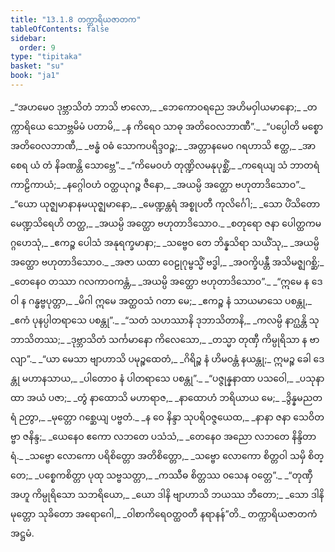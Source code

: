 ```yaml
---
title: "13.1.8 တက္ကာရိယဇာတက"
tableOfContents: false
sidebar:
  order: 9
type: "tipitaka"
basket: "su"
book: "ja1"
---
```



<DynamicBreadcrumb />

<Division number="104" book="ja1">

<Paragraph number="2494" type="verses" book="ja1">
_“အဟမေဝ ဒုဗ္ဘာသိတံ ဘာသိ ဗာလော,_  
_ဘေကောဝရညေ အဟိမဝှါယမာနော;_  
_တက္ကာရိယေ သောဗ္ဘမိမံ ပတာမိ,_  
_န ကိရေဝ သာဓု အတိဝေလဘာဏီ”._  

</Paragraph>

</Division>
<Division number="105" book="ja1">

<Paragraph number="2495" type="verses" book="ja1">
_“ပပ္ပေါတိ မစ္စော အတိဝေလဘာဏီ,_  
_ဗန္ဓံ ဝဓံ သောကပရိဒ္ဒဝဉ္စ;_  
_အတ္တာနမေဝ ဂရဟာသိ ဧတ္ထ,_  
_အာစေရ ယံ တံ နိခဏန္တိ သောဗ္ဘေ”._  

</Paragraph>

</Division>
<Division number="106" book="ja1">

<Paragraph number="2496" type="verses" book="ja1">
_“ကိမေဝဟံ တုဏ္ဍိလမနုပုစ္ဆိံ,_  
_ကရေယျ သံ ဘာတရံ ကာဠိကာယံ;_  
_နဂ္ဂေါဝဟံ ဝတ္ထယုဂဉ္စ ဇီနော,_  
_အယမ္ပိ အတ္ထော ဗဟုတာဒိသောဝ”._  

</Paragraph>

</Division>
<Division number="107" book="ja1">

<Paragraph number="2497" type="verses" book="ja1">
_“ယော ယုဇ္ဈမာနာနမယုဇ္ဈမာနော,_  
_မေဏ္ဍန္တရံ အစ္စုပတီ ကုလိင်္ဂေါ;_  
_သော ပိံသိတော မေဏ္ဍသိရေဟိ တတ္ထ,_  
_အယမ္ပိ အတ္ထော ဗဟုတာဒိသောဝ._  

</Paragraph>

</Division>
<Division number="108" book="ja1">

<Paragraph number="2498" type="verses" book="ja1">
_စတုရော ဇနာ ပေါတ္ထကမဂ္ဂဟေသုံ,_  
_ဧကဉ္စ ပေါသံ အနုရက္ခမာနာ;_  
_သဗ္ဗေဝ တေ ဘိန္နသိရာ သယိံသု,_  
_အယမ္ပိ အတ္ထော ဗဟုတာဒိသောဝ._  

</Paragraph>

</Division>
<Division number="109" book="ja1">

<Paragraph number="2499" type="verses" book="ja1">
_အဇာ ယထာ ဝေဠုဂုမ္ဗသ္မိံ ဗဒ္ဓါ,_  
_အဝက္ခိပန္တီ အသိမဇ္ဈဂစ္ဆိ;_  
_တေနေဝ တဿာ ဂလကာဝကန္တံ,_  
_အယမ္ပိ အတ္ထော ဗဟုတာဒိသောဝ”._  

</Paragraph>

</Division>
<Division number="110" book="ja1">

<Paragraph number="2500" type="verses" book="ja1">
_“ဣမေ န ဒေဝါ န ဂန္ဓဗ္ဗပုတ္တာ,_  
_မိဂါ ဣမေ အတ္ထဝသံ ဂတာ မေ;_  
_ဧကဉ္စ နံ သာယမာသေ ပစန္တု,_  
_ဧကံ ပုနပ္ပါတရာသေ ပစန္တု”._  

</Paragraph>

</Division>
<Division number="111" book="ja1">

<Paragraph number="2501" type="verses" book="ja1">
_“သတံ သဟဿာနိ ဒုဘာသိတာနိ,_  
_ကလမ္ပိ နာဂ္ဃန္တိ သုဘာသိတဿ;_  
_ဒုဗ္ဘာသိတံ သင်္ကမာနော ကိလေသော,_  
_တသ္မာ တုဏှီ ကိမ္ပုရိသာ န ဗာလျာ”._  

</Paragraph>

</Division>
<Division number="112" book="ja1">

<Paragraph number="2502" type="verses" book="ja1">
_“ယာ မေသာ ဗျာဟာသိ ပမုဉ္စထေတံ,_  
_ဂိရိဉ္စ နံ ဟိမဝန္တံ နယန္တု;_  
ဣမဉ္စ ခေါ ဒေန္တု မဟာနသာယ,_  
_ပါတောဝ နံ ပါတရာသေ ပစန္တု”._  

</Paragraph>

</Division>
<Division number="113" book="ja1">

<Paragraph number="2503" type="verses" book="ja1">
_“ပဇ္ဇုန္နနာထာ ပသဝေါ,_  
_ပသုနာထာ အယံ ပဇာ;_  
_တွံ နာထောသိ မဟာရာဇ,_  
_နာထောဟံ ဘရိယာယ မေ;_  
_ဒွိန္နမညတရံ ဉတွာ,_  
_မုတ္တော ဂစ္ဆေယျ ပဗ္ဗတံ._  

</Paragraph>

</Division>
<Division number="114" book="ja1">

<Paragraph number="2504" type="verses" book="ja1">
_န ဝေ နိန္ဒာ သုပရိဝဇ္ဇယေထ,_  
_နာနာ ဇနာ သေဝိတဗ္ဗာ ဇနိန္ဒ;_  
_ယေနေဝ ဧကော လဘတေ ပသံသံ,_  
_တေနေဝ အညော လဘတေ နိန္ဒိတာရံ._  

</Paragraph>

</Division>
<Division number="115" book="ja1">

<Paragraph number="2505" type="verses" book="ja1">
_သဗ္ဗော လောကော ပရိစိတ္တော အတိစိတ္တော,_  
_သဗ္ဗော လောကော စိတ္တဝါ သမှိ စိတ္တေ;_  
_ပစ္စေကစိတ္တာ ပုထု သဗ္ဗသတ္တာ,_  
_ကဿီဓ စိတ္တဿ ဝသေန ဝတ္တေ”._  

</Paragraph>

</Division>
<Division number="116" book="ja1">

<Paragraph number="2506" type="verses" book="ja1">
_“တုဏှီ အဟူ ကိမ္ပုရိသော သဘရိယော,_  
_ယော ဒါနိ ဗျာဟာသိ ဘယဿ ဘီတော;_  
_သော ဒါနိ မုတ္တော သုခိတော အရောဂေါ,_  
_ဝါစာကိရေဝတ္ထဝတီ နရာနန်”တိ._  


</Paragraph>
</Division>

<Paragraph number="2507" type="center" book="ja1">
တက္ကာရိယဇာတကံ အဋ္ဌမံ.
</Paragraph>